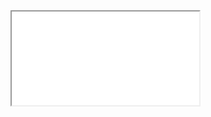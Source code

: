 
<Meta title="Module 1: Foundations/Section 1: Atoms/Link/Requirements" />

<style>{`
  /* IMPORTANT to get iframes full-screening */
  html { overflow: hidden; }
  .sbdocs { padding: 0; }
  .sbdocs-content { width: calc(100%-2px); max-width: unset;}
`}</style>

<iframe
  src={'http://uxdesign.fmr.com/users/Bethany_Clark/Leap/SmallChange/Web/published-assets/m1-atom-link.pdf'}
  style={{ width: '100%', height: '100vh' }}
></iframe>
